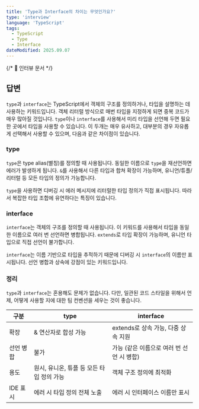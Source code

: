 ```yaml
---
title: 'Type과 Interface의 차이는 무엇인가요?'
type: 'interview'
language: 'TypeScript'
tags:
  - TypeScript
  - Type
  - Interface
dateModified: 2025.09.07
---
```


{/* 📌 인터뷰 문서 */}

## 답변

`type`과 `interface`는 TypeScript에서 객체의 구조를 정의하거나, 타입을 설명하는 데 사용하는 키워드입니다.
객체 리터럴 방식으로 매번 타입을 지정하게 되면 중복 코드가 매우 많아질 것입니다.
`type`이나 `interface`를 사용해서 미리 타입을 선언해 두면 필요한 곳에서 타입을 사용할 수 있습니다.
이 두개는 매우 유사하고, 대부분의 경우 자유롭게 선택해서 사용할 수 있으며, 다음과 같은 차이점이 있습니다.

### type

`type`은 type alias(별칭)를 정의할 때 사용됩니다.
동일한 이름으로 `type`을 재선언하면 에러가 발생하게 됩니다.
`&`를 사용해서 다른 타입과 합쳐 확장이 가능하며, 유니언/튜플/리터럴 등 모든 타입의 정의가 가능합니다.<br />

`type`을 사용하면 디버깅 시 에러 메시지에 리터럴한 타입 정의가 직접 표시됩니다.
따라서 복잡한 타입 조합에 유연하다는 특징이 있습니다.

### interface

`interface`는 객체의 구조를 정의할 때 사용됩니다.
이 키워드를 사용해서 타입을 동일한 이름으로 여러 번 선언하면 병합됩니다.
`extends`로 타입 확장이 가능하며, 유니언 타입으로 직접 선언이 불가합니다.<br />

`interface`는 이름 기반으로 타입을 추적하기 때문에 디버깅 시 `interface`의 이름만 표시됩니다.
선언 병합과 상속에 강점이 있는 키워드입니다.

### 정리

`type`과 `interface`는 혼용해도 문제가 없습니다.
다만, 일관된 코드 스타일을 위해서 언제, 어떻게 사용할 지에 대한 팀 컨벤션을 세우는 것이 좋습니다.

| 구분      | type                                      | interface                                 |
| --------- | ----------------------------------------- | ----------------------------------------- |
| 확장      | & 연산자로 합성 가능                      | extends로 상속 가능, 다중 상속 지원       |
| 선언 병합 | 불가                                      | 가능 (같은 이름으로 여러 번 선언 시 병합) |
| 용도      | 원시, 유니온, 튜플 등 모든 타입 정의 가능 | 객체 구조 정의에 최적화                   |
| IDE 표시  | 에러 시 타입 정의 전체 노출               | 에러 시 인터페이스 이름만 표시            |
